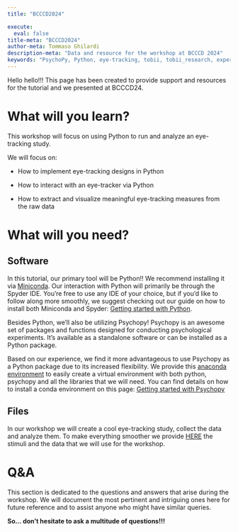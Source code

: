 ```yaml
---
title: "BCCCD2024"

execute:
  eval: false
title-meta: "BCCCD2024"
author-meta: Tommaso Ghilardi
description-meta: "Data and resource for the workshop at BCCCD 2024"
keywords: "PsychoPy, Python, eye-tracking, tobii, tobii_research, experimental psychology, tutorial, experiment, DevStart, developmental science, workshop"
---
```


Hello hello!!! This page has been created to provide support and resources for the tutorial and we presented at BCCCD24.

# What will you learn?

This workshop will focus on using Python to run and analyze an eye-tracking study.

We will focus on:

-   How to implement eye-tracking designs in Python

-   How to interact with an eye-tracker via Python

-   How to extract and visualize meaningful eye-tracking measures from the raw data

# What will you need?

## Software

In this tutorial, our primary tool will be Python!! We recommend installing it via [Miniconda](https://docs.conda.io/projects/miniconda/en/latest/). Our interaction with Python will primarily be through the Spyder IDE. You're free to use any IDE of your choice, but if you'd like to follow along more smoothly, we suggest checking out our guide on how to install both Miniconda and Spyder: [Getting started with Python](/CONTENT/GettingStarted/GettingStartedWithPython.qmd).

Besides Python, we'll also be utilizing Psychopy! Psychopy is an awesome set of packages and functions designed for conducting psychological experiments. It's available as a standalone software or can be installed as a Python package.

Based on our experience, we find it more advantageous to use Psychopy as a Python package due to its increased flexibility. We provide this <a href="/resources/psychopy.yml" download>anaconda environment</a> to easily create a virtual environment with both python, psychopy and all the libraries that we will need. You can find details on how to install a conda environment on this page: [Getting started with Psychopy](/CONTENT/GettingStarted/GettingStartedWithPsychopy.qmd)

## Files

In our workshop we will create a cool eye-tracking study, collect the data and analyze them. To make everything smoother we provide [HERE](/resources/Workshops/BCCCD2024.zip) the stimuli and the data that we will use for the workshop.

# Q&A

This section is dedicated to the questions and answers that arise during the workshop. We will document the most pertinent and intriguing ones here for future reference and to assist anyone who might have similar queries.

**So... don't hesitate to ask a multitude of questions!!!**
